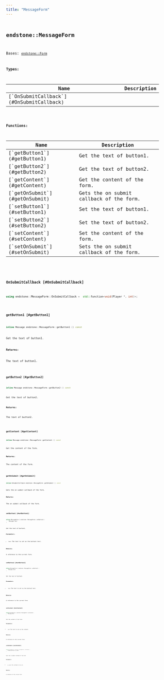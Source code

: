 ```yaml
---
title: "MessageForm"
---
```


## <code className="doc-symbol doc-symbol-class"/> endstone::MessageForm

Bases: [`endstone::Form`](classendstone_1_1_form.md)






**Types:**

<table>
<thead>
   <tr>
      <th>Name</th>
      <th>Description</th>
   </tr>
</thead>
<tbody>
<tr key="classendstone_1_1_message_form_1ae80b40d9e184bdb006df4227c18bc7a0">
    <td>[`OnSubmitCallback`](#OnSubmitCallback)</td>
    <td></td>
</tr>
</tbody>
</table>









**Functions:**

<table>
<thead>
   <tr>
      <th>Name</th>
      <th>Description</th>
   </tr>
</thead>
<tbody>
<tr key="classendstone_1_1_message_form_1ab6620076abada4c6e93bbc1bc24ce62f">
    <td>[`getButton1`](#getButton1)</td>
    <td>Get the text of button1.</td>
</tr>
<tr key="classendstone_1_1_message_form_1ac7b3d87630849182d65b4ae83ab6b0f8">
    <td>[`getButton2`](#getButton2)</td>
    <td>Get the text of button2.</td>
</tr>
<tr key="classendstone_1_1_message_form_1a3eeebb5301611304a07f8a10d558ca04">
    <td>[`getContent`](#getContent)</td>
    <td>Get the content of the form.</td>
</tr>
<tr key="classendstone_1_1_message_form_1a4d5cabc83f65da661374a2699e56e8a4">
    <td>[`getOnSubmit`](#getOnSubmit)</td>
    <td>Gets the on submit callback of the form.</td>
</tr>
<tr key="classendstone_1_1_message_form_1a664b192faeebdf01185ac6e2d9a7573a">
    <td>[`setButton1`](#setButton1)</td>
    <td>Set the text of button1.</td>
</tr>
<tr key="classendstone_1_1_message_form_1a99a1ad7984440fd680b036a1ea32e246">
    <td>[`setButton2`](#setButton2)</td>
    <td>Set the text of button2.</td>
</tr>
<tr key="classendstone_1_1_message_form_1a12684fb2175d884fdd98b85f085c71e1">
    <td>[`setContent`](#setContent)</td>
    <td>Set the content of the form.</td>
</tr>
<tr key="classendstone_1_1_message_form_1a32ad03e1b55f5a98009d34d5f442c248">
    <td>[`setOnSubmit`](#setOnSubmit)</td>
    <td>Sets the on submit callback of the form.</td>
</tr>
</tbody>
</table>

### <code className="doc-symbol doc-symbol-typedef"/> OnSubmitCallback [#OnSubmitCallback]

```cpp
using endstone::MessageForm::OnSubmitCallback =  std::function<void(Player *, int)>;
```
### <code className="doc-symbol doc-symbol-function"/> getButton1 [#getButton1]

```cpp
inline Message endstone::MessageForm::getButton1 () const
```

Get the text of button1.





**Returns:**

The text of button1. 





        
### <code className="doc-symbol doc-symbol-function"/> getButton2 [#getButton2]

```cpp
inline Message endstone::MessageForm::getButton2 () const
```

Get the text of button2.





**Returns:**

The text of button2. 





        
### <code className="doc-symbol doc-symbol-function"/> getContent [#getContent]

```cpp
inline Message endstone::MessageForm::getContent () const
```

Get the content of the form.





**Returns:**

The content of the form. 





        
### <code className="doc-symbol doc-symbol-function"/> getOnSubmit [#getOnSubmit]

```cpp
inline OnSubmitCallback endstone::MessageForm::getOnSubmit () const
```

Gets the on submit callback of the form.





**Returns:**

The on submit callback of the form. 





        
### <code className="doc-symbol doc-symbol-function"/> setButton1 [#setButton1]

```cpp
inline MessageForm & endstone::MessageForm::setButton1 (
    Message text
) 
```

Set the text of button1.





**Parameters:**


* `text` The text to set as the button1 text. 



**Returns:**

A reference to the current form. 





        
### <code className="doc-symbol doc-symbol-function"/> setButton2 [#setButton2]

```cpp
inline MessageForm & endstone::MessageForm::setButton2 (
    Message text
) 
```

Set the text of button2.





**Parameters:**


* `text` The text to set as the button2 text. 



**Returns:**

A reference to the current form. 





        
### <code className="doc-symbol doc-symbol-function"/> setContent [#setContent]

```cpp
inline MessageForm & endstone::MessageForm::setContent (
    Message text
) 
```

Set the content of the form.





**Parameters:**


* `text` The text to set as the content. 



**Returns:**

A reference to the current form. 





        
### <code className="doc-symbol doc-symbol-function"/> setOnSubmit [#setOnSubmit]

```cpp
inline MessageForm & endstone::MessageForm::setOnSubmit (
    OnSubmitCallback on_submit
) 
```

Sets the on submit callback of the form.





**Parameters:**


* `on_submit` The callback to be set. 



**Returns:**

A reference to the current form. 





        
